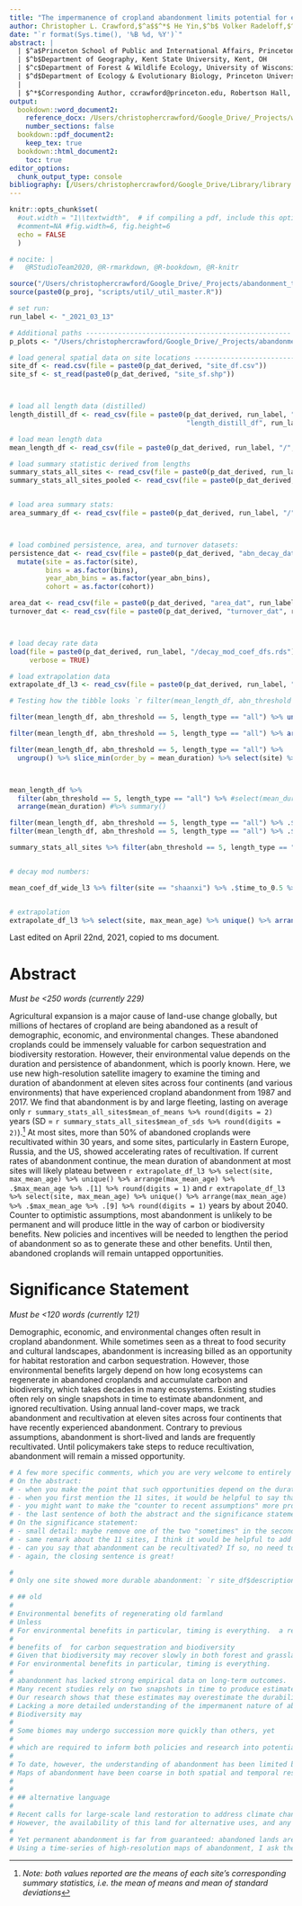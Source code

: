 ```yaml
---
title: "The impermanence of cropland abandonment limits potential for environmental benefits (draft)"
author: Christopher L. Crawford,$^a$$^*$ He Yin,$^b$ Volker Radeloff,$^c$ and David S. Wilcove$^{a, d}$
date: "`r format(Sys.time(), '%B %d, %Y')`"
abstract: |
  | $^a$Princeton School of Public and International Affairs, Princeton University, Princeton, NJ
  | $^b$Department of Geography, Kent State University, Kent, OH
  | $^c$Department of Forest & Wildlife Ecology, University of Wisconsin-Madison, Madison, WI
  | $^d$Department of Ecology & Evolutionary Biology, Princeton University, Princeton, NJ
  |
  | $^*$Corresponding Author, ccrawford@princeton.edu, Robertson Hall, Princeton University, Princeton, NJ
output:
  bookdown::word_document2:
    reference_docx: /Users/christophercrawford/Google_Drive/_Projects/writing/scripts/word_style_ref.docx
    number_sections: false
  bookdown::pdf_document2: 
    keep_tex: true
  bookdown::html_document2:
    toc: true
editor_options:
  chunk_output_type: console
bibliography: [/Users/christophercrawford/Google_Drive/Library/library.bib, packages.bib]
---
```


```r
knitr::opts_chunk$set(
  #out.width = "1\\textwidth",  # if compiling a pdf, include this option
  #comment=NA #fig.width=6, fig.height=6
  echo = FALSE
  )

# nocite: |
#   @RStudioTeam2020, @R-rmarkdown, @R-bookdown, @R-knitr
```
```r
source("/Users/christophercrawford/Google_Drive/_Projects/abandonment_trajectories/scripts/0_start.R")
source(paste0(p_proj, "scripts/util/_util_master.R"))
```


```r
# set run:
run_label <- "_2021_03_13"

# Additional paths --------------------------------------------------- #
p_plots <- "/Users/christophercrawford/Google_Drive/_Projects/abandonment_trajectories/output/plots/"

# load general spatial data on site locations --------------------------------------------------- #
site_df <- read.csv(file = paste0(p_dat_derived, "site_df.csv"))
site_sf <- st_read(paste0(p_dat_derived, "site_sf.shp"))



# load all length data (distilled)
length_distill_df <- read_csv(file = paste0(p_dat_derived, run_label, "/", 
                                            "length_distill_df", run_label, ".csv"))

# load mean length data
mean_length_df <- read_csv(file = paste0(p_dat_derived, run_label, "/", "mean_length_df", run_label, ".csv"))

# load summary statistic derived from lengths
summary_stats_all_sites <- read_csv(file = paste0(p_dat_derived, run_label, "/", "summary_stats_all_siteS", run_label, ".csv"))
summary_stats_all_sites_pooled <- read_csv(file = paste0(p_dat_derived, run_label, "/", "summary_stats_all_sites_pooled", run_label, ".csv"))


# load area summary stats:
area_summary_df <- read_csv(file = paste0(p_dat_derived, run_label, "/", "area_summary_df", run_label, ".csv"))



# load combined persistence, area, and turnover datasets:
persistence_dat <- read_csv(file = paste0(p_dat_derived, "abn_decay_data", run_label, ".csv")) %>%
  mutate(site = as.factor(site),
         bins = as.factor(bins),
         year_abn_bins = as.factor(year_abn_bins),
         cohort = as.factor(cohort))

area_dat <- read_csv(file = paste0(p_dat_derived, "area_dat", run_label, ".csv"))
turnover_dat <- read_csv(file = paste0(p_dat_derived, "turnover_dat", run_label, ".csv"))



# load decay rate data
load(file = paste0(p_dat_derived, run_label, "/decay_mod_coef_dfs.rds"), 
     verbose = TRUE)

# load extrapolation data
extrapolate_df_l3 <- read_csv(file = paste0(p_dat_derived, run_label, "/extrapolate_df_l3", run_label, ".csv"))


```

```r
# Testing how the tibble looks `r filter(mean_length_df, abn_threshold == 5, length_type == "all") %>% ungroup() %>% slice_min(order_by = mean_duration) %>% select(site) %>% unlist() %>% capwords()`

filter(mean_length_df, abn_threshold == 5, length_type == "all") %>% ungroup() %>% summarise(min = min(mean_duration))

filter(mean_length_df, abn_threshold == 5, length_type == "all") %>% arrange(mean_duration) %>% .[1, ] %>% .$site

filter(mean_length_df, abn_threshold == 5, length_type == "all") %>%
  ungroup() %>% slice_min(order_by = mean_duration) %>% select(site) %>% unlist() %>% capwords()



mean_length_df %>% 
  filter(abn_threshold == 5, length_type == "all") %>% #select(mean_duration) %>% 
  arrange(mean_duration) #%>% summary()

filter(mean_length_df, abn_threshold == 5, length_type == "all") %>% .$mean_duration %>% min()
filter(mean_length_df, abn_threshold == 5, length_type == "all") %>% .$mean_duration %>% max()

summary_stats_all_sites %>% filter(abn_threshold == 5, length_type == "all") %>% .$mean_of_means


# decay mod numbers:

mean_coef_df_wide_l3 %>% filter(site == "shaanxi") %>% .$time_to_0.5 %>% round(digits = 1)


# extrapolation
extrapolate_df_l3 %>% select(site, max_mean_age) %>% unique() %>% arrange(max_mean_age) %>% .$max_mean_age %>% .[9] %>% round(digits = 2)

```

Last edited on April 22nd, 2021, copied to ms document.

# Abstract
*Must be <250 words (currently 229)*

Agricultural expansion is a major cause of land-use change globally, but millions of hectares of cropland are being abandoned as a result of demographic, economic, and environmental changes.
These abandoned croplands could be immensely valuable for carbon sequestration and biodiversity restoration.
However, their environmental value depends on the duration and persistence of abandonment, which is poorly known.
Here, we use new high-resolution satellite imagery to examine the timing and duration of abandonment at eleven sites across four continents (and various environments) that have experienced cropland abandonment from 1987 and 2017.
We find that abandonment is by and large fleeting, lasting on average only `r summary_stats_all_sites$mean_of_means %>% round(digits = 2)` years (SD = `r summary_stats_all_sites$mean_of_sds %>% round(digits = 2)`).^[*Note: both values reported are the means of each site's corresponding summary statistics, i.e. the mean of means and mean of standard deviations*]
At most sites, more than 50% of abandoned croplands were recultivated within 30 years, and some sites, particularly in Eastern Europe, Russia, and the US, showed accelerating rates of recultivation.
If current rates of abandonment continue, the mean duration of abandonment at most sites will likely plateau between `r extrapolate_df_l3 %>% select(site, max_mean_age) %>% unique() %>% arrange(max_mean_age) %>% .$max_mean_age %>% .[1] %>% round(digits = 1)` and `r extrapolate_df_l3 %>% select(site, max_mean_age) %>% unique() %>% arrange(max_mean_age) %>% .$max_mean_age %>% .[9] %>% round(digits = 1)` years by about 2040.
Counter to optimistic assumptions, most abandonment is unlikely to be permanent and will produce little in the way of carbon or biodiversity benefits.
New policies and incentives will be needed to lengthen the period of abandonment so as to generate these and other benefits.
Until then, abandoned croplands will remain untapped opportunities.

# Significance Statement
*Must be <120 words (currently 121)*

Demographic, economic, and environmental changes often result in cropland abandonment. 
While sometimes seen as a threat to food security and cultural landscapes, abandonment is increasing billed as an opportunity for habitat restoration and carbon sequestration.
However, those environmental benefits largely depend on how long ecosystems can regenerate in abandoned croplands and accumulate carbon and biodiversity, which takes decades in many ecosystems.
Existing studies often rely on single snapshots in time to estimate abandonment, and ignored recultivation.
Using annual land-cover maps, we track abandonment and recultivation at eleven sites across four continents that have recently experienced abandonment.
Contrary to previous assumptions, abandonment is short-lived and lands are frequently recultivated.
Until policymakers take steps to reduce recultivation, abandonment will remain a missed opportunity.


```r
# A few more specific comments, which you are very welcome to entirely ignore:
# On the abstract:
# - when you make the point that such opportunities depend on the duration and persistence of abandonment, does this hold for all alternatives describes just above, or especially for habitat restoration?
# - when you first mention the 11 sites, it would be helpful to say that they are all around the world, it's a big value added to your study I think. Although I noticed you're supposed to cut words __
# - you might want to make the "counter to recent assumptions" more prominent, it's a big part of your selling point I think __
# - the last sentence of both the abstract and the significance statement are really cool!!
# On the significance statement:
# - small detail: maybe remove one of the two "sometimes" in the second line 
# - same remark about the 11 sites, I think it would be helpful to add that they are all around the world
# - can you say that abandonment can be recultivated? If so, no need to change; it just sounded a bit strange
# - again, the closing sentence is great!
```


```r
# 
# Only one site showed more durable abandonment: `r site_df$description[9]`, where projections require `r mean_coef_df_wide_l3 %>% filter(site == "shaanxi") %>% .$time_to_0.5 %>% round(digits = 1)` years for 50% abandoned cropland to be recultivated, likely a result of Chinese reforestation and afforestation programs.
```


```r
# ## old
# 
# Environmental benefits of regenerating old farmland 
# Unless 
# For environmental benefits in particular, timing is everything.  a result,  policymakers 
# 
# benefits of  for carbon sequestration and biodiversity 
# Given that biodiversity may recover slowly in both forest and grassland ecosystems, and carbon sequestration benefits only last as long as  carbon sequestration may 
# For environmental benefits in particular, timing is everything. 
# 
# abandonment has lacked strong empirical data on long-term outcomes.
# Many recent studies rely on two snapshots in time to produce estimates of abandonment. 
# Our research shows that these estimates may overestimate the durability of abandonment.
# Lacking a more detailed understanding of the impermanent nature of abandonment, . 
# Biodiversity may 
# 
# Some biomes may undergo succession more quickly than others, yet
# 
# which are required to inform both policies and research into potential opportunities for this land
# 
# To date, however, the understanding of abandonment has been limited by data availability.
# Maps of abandonment have been coarse in both spatial and temporal resolution, resulting in potentially misleading estimates of availability.
# 
# 
# ## alternative language
# 
# Recent calls for large-scale land restoration to address climate change and biodiversity loss have highlighted this reservoir of land for its potential to provide environmental benefits in the form of regenerating wildlife habitats and carbon sequestration. 
# However, the availability of this land for alternative uses, and any potential environmental benefits, depend first and foremost on the duration and durability of abandonment, and therefore how long habitats are allowed to regenerate.
# 
# Yet permanent abandonment is far from guaranteed: abandoned lands are increasingly sought after for increased cultivation, renewable energy, and biofuel production, calling the potential for long-term regeneration into question. 
# Using a time-series of high-resolution maps of abandonment, I ask the following: how long does abandoned agricultural land typically remain abandoned for, and how does this vary geographically across sites? Then, by modeling the recultivation of abandoned lands through time, I provide insights about the potential benefits that may accrue into the future if current recultivation trends continue. Finally, I investigate which spatial factors best explain which lands are abandoned for longer periods of time. Together, these results provide a clearer picture of the potential for habitat regeneration to take place in abandoned croplands, and in turn, to provide benefits in terms of species habitat gains and carbon sequestration. As abandonment trends continue around the world, these results will help improve policy responses to abandonment, either to reduce frequent turnover and gain more benefits from abandoned lands, or to target conservation investment and protection to those areas that are more likely to provide environmental benefits.
```
